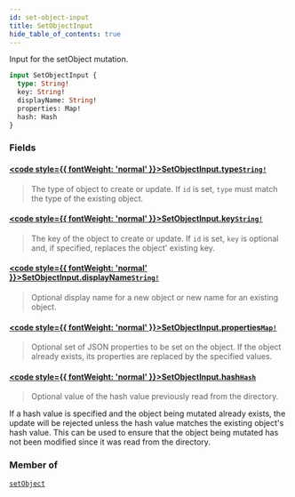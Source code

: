 ```yaml
---
id: set-object-input
title: SetObjectInput
hide_table_of_contents: true
---
```








Input for the setObject mutation.

```graphql
input SetObjectInput {
  type: String!
  key: String!
  displayName: String!
  properties: Map!
  hash: Hash
}
```


### Fields

#### [<code style={{ fontWeight: 'normal' }}>SetObjectInput.<b>type</b></code>](#)<Bullet />[`String!`](/docs/v1/directory-api-reference/schema/common/scalars/string) <Badge class="secondary" text="non-null"/> <Badge class="secondary" text="scalar"/> <Badge class="secondary" text="common"/>
> The type of object to create or update. If `id` is set, `type` must match the type of the existing object.
> 

#### [<code style={{ fontWeight: 'normal' }}>SetObjectInput.<b>key</b></code>](#)<Bullet />[`String!`](/docs/v1/directory-api-reference/schema/common/scalars/string) <Badge class="secondary" text="non-null"/> <Badge class="secondary" text="scalar"/> <Badge class="secondary" text="common"/>
> The key of the object to create or update. If `id` is set, `key` is optional and, if specified, replaces the
object' existing key.
> 

#### [<code style={{ fontWeight: 'normal' }}>SetObjectInput.<b>displayName</b></code>](#)<Bullet />[`String!`](/docs/v1/directory-api-reference/schema/common/scalars/string) <Badge class="secondary" text="non-null"/> <Badge class="secondary" text="scalar"/> <Badge class="secondary" text="common"/>
> Optional display name for a new object or new name for an existing object.
> 

#### [<code style={{ fontWeight: 'normal' }}>SetObjectInput.<b>properties</b></code>](#)<Bullet />[`Map!`](/docs/v1/directory-api-reference/schema/common/scalars/map) <Badge class="secondary" text="non-null"/> <Badge class="secondary" text="scalar"/> <Badge class="secondary" text="common"/>
> Optional set of JSON properties to be set on the object. If the object already exists, its properties are replaced
by the specified values.
> 

#### [<code style={{ fontWeight: 'normal' }}>SetObjectInput.<b>hash</b></code>](#)<Bullet />[`Hash`](/docs/v1/directory-api-reference/schema/common/scalars/hash) <Badge class="secondary" text="scalar"/> <Badge class="secondary" text="common"/>
> Optional value of the hash value previously read from the directory.

If a hash value is specified and the object being mutated already exists, the update will be rejected unless the hash
value matches the existing object's hash value.
This can be used to ensure that the object being mutated has not been modified since it was read from the directory.
> 



### Member of

[`setObject`](/docs/v1/directory-api-reference/schema/objects/mutations/set-object)  <Badge class="secondary" text="mutation"/>



